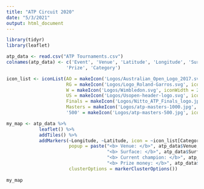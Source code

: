 ```yaml
---
title: "ATP Circuit 2020"
date: "5/3/2021"
output: html_document
---
```



```r
library(tidyr)
library(leaflet)

atp_data <- read.csv("ATP Tournaments.csv")
colnames(atp_data) <- c('Event', 'Venue', 'Latitude', 'Longitude', 'Surface', 'Champion', 
                      'Prize', 'Category')

icon_list <- iconList(AO = makeIcon('Logos/Australian_Open_Logo_2017.svg', iconWidth = 18, iconHeight = 18),
                      RG = makeIcon('Logos/Logo_Roland-Garros.svg', iconWidth = 25, iconHeight = 25),
                      W = makeIcon('Logos/Wimbledon.svg', iconWidth = 20, iconHeight = 20),
                      US = makeIcon('Logos/Usopen-header-logo.svg', iconWidth = 48, iconHeight = 48),
                      Finals = makeIcon('Logos/Nitto_ATP_Finals_logo.jpg', iconWidth = 20, iconHeight = 20),
                      Masters = makeIcon('Logos/atp-masters-1000.jpg', iconWidth = 18, iconHeight = 18),
                      '500' = makeIcon('Logos/atp-masters-500.jpg', iconWidth = 18, iconHeight = 18))

my_map <- atp_data %>% 
            leaflet() %>%
            addTiles() %>%
            addMarkers(~Longitude, ~Latitude, icon = ~icon_list[Category],
                       popup = paste("<b> Venue: </b>", atp_data$Venue, "<br>",
                                     "<b> Surface: </b>", atp_data$Surface, "<br>",
                                     "<b> Current champion: </b>", atp_data$Champion, "<br>",
                                     "<b> Prize money: </b>", atp_data$Prize),
                       clusterOptions = markerClusterOptions())
            
my_map
```